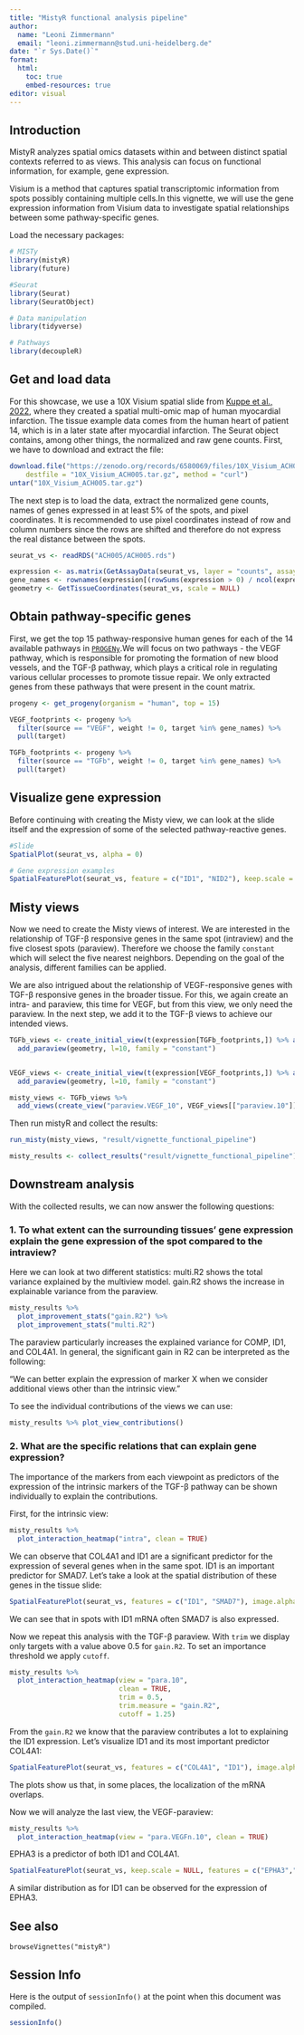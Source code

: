 ---
title: "MistyR functional analysis pipeline"
author: 
  name: "Leoni Zimmermann"
  email: "leoni.zimmermann@stud.uni-heidelberg.de" 
date: "`r Sys.Date()`"
format: 
  html:
    toc: true
    embed-resources: true
editor: visual
---

## Introduction

MistyR analyzes spatial omics datasets within and between distinct spatial contexts referred to as views. This analysis can focus on functional information, for example, gene expression.

Visium is a method that captures spatial transcriptomic information from spots possibly containing multiple cells.In this vignette, we will use the gene expression information from Visium data to investigate spatial relationships between some pathway-specific genes.

Load the necessary packages:

```{r message=FALSE, warning=FALSE}
# MISTy 
library(mistyR) 
library(future) 

#Seurat 
library(Seurat)
library(SeuratObject)

# Data manipulation 
library(tidyverse) 

# Pathways
library(decoupleR)
```

## Get and load data

For this showcase, we use a 10X Visium spatial slide from [Kuppe et al., 2022](https://doi.org/10.1038/s41586-022-05060-x), where they created a spatial multi-omic map of human myocardial infarction. The tissue example data comes from the human heart of patient 14, which is in a later state after myocardial infarction. The Seurat object contains, among other things, the normalized and raw gene counts. First, we have to download and extract the file:

```{r}
download.file("https://zenodo.org/records/6580069/files/10X_Visium_ACH005.tar.gz?download=1",
    destfile = "10X_Visium_ACH005.tar.gz", method = "curl")
untar("10X_Visium_ACH005.tar.gz")
```

The next step is to load the data, extract the normalized gene counts, names of genes expressed in at least 5% of the spots, and pixel coordinates. It is recommended to use pixel coordinates instead of row and column numbers since the rows are shifted and therefore do not express the real distance between the spots.

```{r}
seurat_vs <- readRDS("ACH005/ACH005.rds")

expression <- as.matrix(GetAssayData(seurat_vs, layer = "counts", assay = "SCT"))
gene_names <- rownames(expression[(rowSums(expression > 0) / ncol(expression)) >= 0.05,]) 
geometry <- GetTissueCoordinates(seurat_vs, scale = NULL)
```

## Obtain pathway-specific genes

First, we get the top 15 pathway-responsive human genes for each of the 14 available pathways in [`PROGENy`](https://saezlab.github.io/progeny/index.html).We will focus on two pathways - the VEGF pathway, which is responsible for promoting the formation of new blood vessels, and the TGF-β pathway, which plays a critical role in regulating various cellular processes to promote tissue repair. We only extracted genes from these pathways that were present in the count matrix.

```{r}
progeny <- get_progeny(organism = "human", top = 15)

VEGF_footprints <- progeny %>%
  filter(source == "VEGF", weight != 0, target %in% gene_names) %>% 
  pull(target)

TGFb_footprints <- progeny %>%
  filter(source == "TGFb", weight != 0, target %in% gene_names) %>% 
  pull(target)

```

## Visualize gene expression

Before continuing with creating the Misty view, we can look at the slide itself and the expression of some of the selected pathway-reactive genes.

```{r}
#Slide
SpatialPlot(seurat_vs, alpha = 0)

# Gene expression examples
SpatialFeaturePlot(seurat_vs, feature = c("ID1", "NID2"), keep.scale = NULL)
```

## Misty views

Now we need to create the Misty views of interest. We are interested in the relationship of TGF-β responsive genes in the same spot (intraview) and the five closest spots (paraview). Therefore we choose the family `constant` which will select the five nearest neighbors. Depending on the goal of the analysis, different families can be applied.

We are also intrigued about the relationship of VEGF-responsive genes with TGF-β responsive genes in the broader tissue. For this, we again create an intra- and paraview, this time for VEGF, but from this view, we only need the paraview. In the next step, we add it to the TGF-β views to achieve our intended views.

```{r}
TGFb_views <- create_initial_view(t(expression[TGFb_footprints,]) %>% as_tibble()) %>%
  add_paraview(geometry, l=10, family = "constant")


VEGF_views <- create_initial_view(t(expression[VEGF_footprints,]) %>% as_tibble()) %>%
  add_paraview(geometry, l=10, family = "constant")

misty_views <- TGFb_views %>% 
  add_views(create_view("paraview.VEGF_10", VEGF_views[["paraview.10"]]$data, "para.VEGFn.10"))
```

Then run mistyR and collect the results:

```{r message=FALSE, warning=FALSE}

run_misty(misty_views, "result/vignette_functional_pipeline") 

misty_results <- collect_results("result/vignette_functional_pipeline")
```

## Downstream analysis

With the collected results, we can now answer the following questions:

### 1. To what extent can the surrounding tissues' gene expression explain the gene expression of the spot compared to the intraview?

Here we can look at two different statistics: multi.R2 shows the total variance explained by the multiview model. gain.R2 shows the increase in explainable variance from the paraview.

```{r}
misty_results %>%
  plot_improvement_stats("gain.R2") %>%
  plot_improvement_stats("multi.R2")
```

The paraview particularly increases the explained variance for COMP, ID1, and COL4A1. In general, the significant gain in R2 can be interpreted as the following:

"We can better explain the expression of marker X when we consider additional views other than the intrinsic view."

To see the individual contributions of the views we can use:

```{r}
misty_results %>% plot_view_contributions()
```

### 2. What are the specific relations that can explain gene expression?

The importance of the markers from each viewpoint as predictors of the expression of the intrinsic markers of the TGF-β pathway can be shown individually to explain the contributions.

First, for the intrinsic view:

```{r}
misty_results %>%
  plot_interaction_heatmap("intra", clean = TRUE)
```

We can observe that COL4A1 and ID1 are a significant predictor for the expression of several genes when in the same spot. ID1 is an important predictor for SMAD7. Let's take a look at the spatial distribution of these genes in the tissue slide:

```{r}
SpatialFeaturePlot(seurat_vs, features = c("ID1", "SMAD7"), image.alpha = 0)
```

We can see that in spots with ID1 mRNA often SMAD7 is also expressed.

Now we repeat this analysis with the TGF-β paraview. With `trim` we display only targets with a value above 0.5 for `gain.R2`. To set an importance threshold we apply `cutoff`.

```{r}
misty_results %>%
  plot_interaction_heatmap(view = "para.10", 
                           clean = TRUE, 
                           trim = 0.5,
                           trim.measure = "gain.R2",
                           cutoff = 1.25)
```

From the `gain.R2` we know that the paraview contributes a lot to explaining the ID1 expression. Let's visualize ID1 and its most important predictor COL4A1:

```{r}
SpatialFeaturePlot(seurat_vs, features = c("COL4A1", "ID1"), image.alpha = 0)
```

The plots show us that, in some places, the localization of the mRNA overlaps.

Now we will analyze the last view, the VEGF-paraview:

```{r}
misty_results %>%
  plot_interaction_heatmap(view = "para.VEGFn.10", clean = TRUE)
```

EPHA3 is a predictor of both ID1 and COL4A1.

```{r}
SpatialFeaturePlot(seurat_vs, keep.scale = NULL, features = c("EPHA3","ID1"), image.alpha = 0)

```

A similar distribution as for ID1 can be observed for the expression of EPHA3.

## See also

`browseVignettes("mistyR")`

## Session Info

Here is the output of `sessionInfo()` at the point when this document was compiled.

```{r} 
sessionInfo()
```
